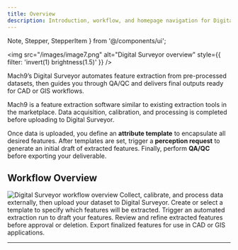 ```yaml
---
title: Overview
description: Introduction, workflow, and homepage navigation for Digital Surveyor
---
```


  Note,
  Stepper,
  StepperItem
} from '@/components/ui';



<img
  src="/images/image7.png"
  alt="Digital Surveyor overview"
  style={{ filter: 'invert(1) brightness(1.5)' }}
/>

<Note>
  Mach9’s Digital Surveyor automates feature extraction from pre-processed datasets, then guides you through QA/QC and delivers final outputs ready for CAD or GIS workflows.
</Note>

Mach9 is a feature extraction software similar to existing extraction tools in the marketplace. Data acquisition, calibration, and processing is completed before uploading to Digital Surveyor.

Once data is uploaded, you define an **attribute template** to encapsulate all desired features. After templates are set, trigger a **perception request** to generate an initial draft of extracted features. Finally, perform **QA/QC** before exporting your deliverable.  

## Workflow Overview

<img src="/images/image70.png" alt="Digital Surveyor workflow overview" />

<Stepper>
  <StepperItem title="Data Upload & Processing">
    Collect, calibrate, and process data externally, then upload your dataset to Digital Surveyor.
  </StepperItem>
  <StepperItem title="Attribute Templates">
    Create or select a template to specify which features will be extracted.
  </StepperItem>
  <StepperItem title="Perception Request">
    Trigger an automated extraction run to draft your features.
  </StepperItem>
  <StepperItem title="QA/QC Workflows">
    Review and refine extracted features before approval or deletion.
  </StepperItem>
  <StepperItem title="Export Deliverables">
    Export finalized features for use in CAD or GIS applications.
  </StepperItem>
</Stepper>

---
